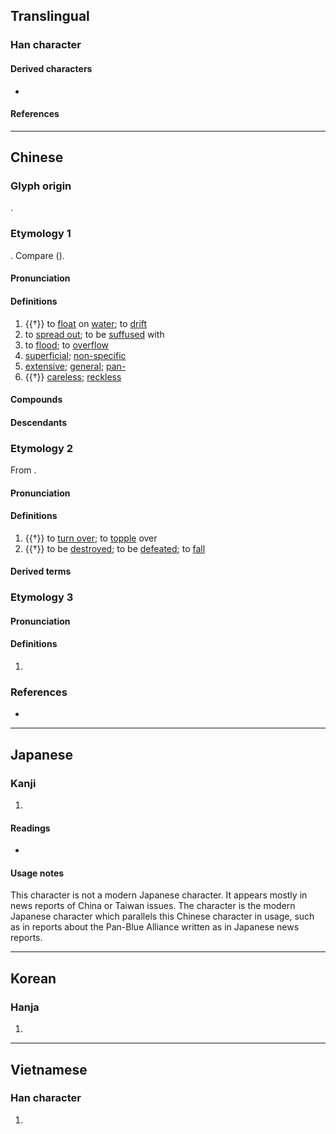 {{also|汎|氾}}
{{character info}}
==Translingual==

===Han character===
{{Han char|rn=85|rad=水|as=05|sn=7|four=32137|canj=EHIO|ids=⿰氵乏}}

====Derived characters====
* {{l|mul|[[𭈠]], [[𣓦]], [[𥁷]]}}

====References====
{{Han ref|kx=0616.210|dkj=17298|dj=1011.040|hdz=31569.020|uh=6CDB}}

----

==Chinese==

===Glyph origin===
{{Han etym}}
{{Han compound|水|alt1=氵|乏|ls=psc|c1=s|c2=p}}.

===Etymology 1===
{{zh-forms|alt=汎,氾,滼}}
{{der|zh|sit}}. Compare {{cog|bo|འབྱམ||to flow over; to diffuse}} ({{zh-ref|Bodman, 1980}}).

====Pronunciation====
{{zh-pron
|m=fàn
|ma=y
|m-s=fan4
|c=faan3,faan6
|c_note=faan6 - common variant in Hong Kong
|c-t=fan5
|g=fan5
|h=pfs=fam;gd=fam4
|j=fan3
|mb=huāng
|md=huáng
|mn=hoàn/hàm/twv:hoān
|mn_note=hoàn - literary; hàm - vernacular
|mn-t=huam3/huang3
|mn-t_note=huam3 - Chaozhou, Raoping, Jieyang; huang3 - Shantou, Chenghai, Chaoyang
|w=2fe
|x=fan4
|mc=1
|oc=y,1
|cat=v,a,pref
}}

====Definitions====
{{zh-hanzi}}

# {{†}} to [[float]] on [[water]]; to [[drift]]
# to [[spread out]]; to be [[suffuse]]d with
# to [[flood]]; to [[overflow]]
# [[superficial]]; [[non-specific]]
# [[extensive]]; [[general]]; [[pan-]]
# {{†}} [[careless]]; [[reckless]]

====Compounds====
{{zh-der|寬泛|平平泛泛|廣泛|拍泛|挑泛|捻泛|梗泛|泛動|泛化|泛問|泛子|泛宅|泛常|泛心論|泛指|泛泛|泛泛之交|泛泛之輩|泛泛而談|泛溢|泛潮|泛濫|泛濫成災|泛神論|泛紅|泛索|泛聲|泛脣泛舌|泛舟|泛覽|泛論|泛起|泛靈信仰|泛音|泛頭|泛駕之馬|活泛|浮家泛宅|浮泛|漂泛|科泛|空泛|膚泛|虛泛|說泛|調泛|飄泛}}

====Descendants====
{{CJKV||j=汎|はん|j2=ほん|범|phiếm}}

===Etymology 2===
{{zh-forms}}
From {{och-l|覂}}.

====Pronunciation====
{{zh-pron
|m=fěng
|c=fung2,fung3
|cat=v
}}

====Definitions====
{{zh-hanzi}}

# {{†}} to [[turn over]]; to [[topple]] over
# {{†}} to be [[destroy]]ed; to be [[defeat]]ed; to [[fall]]

====Derived terms====
{{zh-der|泛卮|泛駕}}

===Etymology 3===
{{zh-forms}}

====Pronunciation====
{{zh-pron
|m=fá
|mc=2
|oc=n,2
|cat=
}}

====Definitions====
{{zh-hanzi}}

# {{zh-hg}} {{n-g|The sound of water.}}

===References===
* {{R:twedu|A02181}}

----

==Japanese==

===Kanji===
{{ja-kanji|grade=|rs=水05}}

# {{rfdef|ja|sort=水05}}

====Readings====
* {{ja-readings
|goon=ふう, ほん
|kanon=はん, ほう
|kun=うか-ぶ}}

====Usage notes====
This character is not a modern Japanese character. It appears mostly in news reports of China or Taiwan issues. The character {{ja-l|汎}} is the modern Japanese character which parallels this Chinese character in usage, such as in reports about the Pan-Blue Alliance written as {{ja-l|泛藍連盟}} in Japanese news reports.

----

==Korean==

===Hanja===
{{ko-hanja|hangeul=[[범]], [[봉]]|eumhun=|rv=beom, bong|mr=pŏm, pong|y=pem, pong}}

# {{rfdef|ko|sort=水05}}

----

==Vietnamese==

===Han character===
{{vi-hantu|[[phiếm]], [[phím]], [[mẹp]]|rs=水05}}

# {{rfdef|vi|sort=水05}}